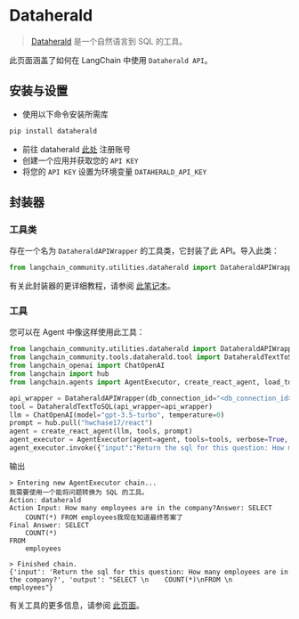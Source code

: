 # Dataherald

>[Dataherald](https://www.dataherald.com) 是一个自然语言到 SQL 的工具。

此页面涵盖了如何在 LangChain 中使用 `Dataherald API`。

## 安装与设置
- 使用以下命令安装所需库
```bash
pip install dataherald
```
- 前往 dataherald [此处](https://www.dataherald.com) 注册账号
- 创建一个应用并获取您的 `API KEY`
- 将您的 `API KEY` 设置为环境变量 `DATAHERALD_API_KEY`


## 封装器

### 工具类

存在一个名为 `DataheraldAPIWrapper` 的工具类，它封装了此 API。导入此类：

```python
from langchain_community.utilities.dataherald import DataheraldAPIWrapper
```

有关此封装器的更详细教程，请参阅 [此笔记本](/docs/integrations/tools/dataherald)。

### 工具

您可以在 Agent 中像这样使用此工具：
```python
from langchain_community.utilities.dataherald import DataheraldAPIWrapper
from langchain_community.tools.dataherald.tool import DataheraldTextToSQL
from langchain_openai import ChatOpenAI
from langchain import hub
from langchain.agents import AgentExecutor, create_react_agent, load_tools

api_wrapper = DataheraldAPIWrapper(db_connection_id="<db_connection_id>")
tool = DataheraldTextToSQL(api_wrapper=api_wrapper)
llm = ChatOpenAI(model="gpt-3.5-turbo", temperature=0)
prompt = hub.pull("hwchase17/react")
agent = create_react_agent(llm, tools, prompt)
agent_executor = AgentExecutor(agent=agent, tools=tools, verbose=True, handle_parsing_errors=True)
agent_executor.invoke({"input":"Return the sql for this question: How many employees are in the company?"})
```

输出
```shell
> Entering new AgentExecutor chain...
我需要使用一个能将问题转换为 SQL 的工具。
Action: dataherald
Action Input: How many employees are in the company?Answer: SELECT
    COUNT(*) FROM employees我现在知道最终答案了
Final Answer: SELECT
    COUNT(*)
FROM
    employees

> Finished chain.
{'input': 'Return the sql for this question: How many employees are in the company?', 'output': "SELECT \n    COUNT(*)\nFROM \n    employees"}
```

有关工具的更多信息，请参阅 [此页面](/docs/how_to/tools_builtin)。